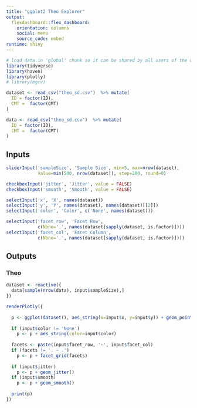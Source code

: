 ```yaml
---
title: "ggplot2 Theo Explorer"
output: 
  flexdashboard::flex_dashboard:
    orientation: columns
    social: menu
    source_code: embed
runtime: shiny
---
```


```r
# load data in 'global' chunk so it can be shared by all users of the dashboard
library(tidyverse)
library(haven)
library(plotly)
# library(mgcv)

dataset <- read_csv("theo_sd.csv")  %>% mutate(
  ID = factor(ID),
  CMT =  factor(CMT)
)

data <- read_csv("theo_sd.csv")  %>% mutate(
  ID = factor(ID),
  CMT =  factor(CMT)
)

```


Inputs {.sidebar}
-----------------------------------------------------------------------

```r

sliderInput('sampleSize', 'Sample Size', min=5, max=nrow(dataset),
            value=min(500, nrow(dataset)), step=200, round=0)

checkboxInput('jitter', 'Jitter', value = FALSE)
checkboxInput('smooth', 'Smooth', value = FALSE)

selectInput('x', 'X', names(dataset))
selectInput('y', 'Y', names(dataset), names(dataset)[[2]])
selectInput('color', 'Color', c('None', names(dataset)))

selectInput('facet_row', 'Facet Row',
            c(None='.', names(dataset[sapply(dataset, is.factor)])))
selectInput('facet_col', 'Facet Column',
            c(None='.', names(dataset[sapply(dataset, is.factor)])))
```

Outputs
-----------------------------------------------------------------------

### Theo

```r



dataset <- reactive({
  data[sample(nrow(data), input$sampleSize),]
})

renderPlotly({
 
  p <- ggplot(dataset(), aes_string(x=input$x, y=input$y)) + geom_point()
  
  if (input$color != 'None')
    p <- p + aes_string(color=input$color)
  
  facets <- paste(input$facet_row, '~', input$facet_col)
  if (facets != '. ~ .')
    p <- p + facet_grid(facets)
  
  if (input$jitter)
    p <- p + geom_jitter()
  if (input$smooth)
    p <- p + geom_smooth()
  
  print(p)
})
```